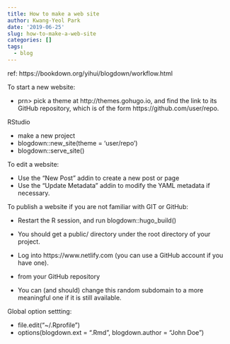 ```yaml
---
title: How to make a web site
author: Kwang-Yeol Park
date: '2019-06-25'
slug: how-to-make-a-web-site
categories: []
tags:
  - blog
---
```


ref: https://bookdown.org/yihui/blogdown/workflow.html

To start a new website:

  - prn> pick a theme at http://themes.gohugo.io, and find the link to its GitHub repository, which is of the form https://github.com/user/repo.
  
RStudio

  - make a new project
  - blogdown::new_site(theme = 'user/repo')
  - blogdown::serve_site()


To edit a website:

  - Use the “New Post” addin to create a new post or page
  - Use the “Update Metadata” addin to modify the YAML metadata if necessary.

To publish a website if you are not familiar with GIT or GitHub:

  - Restart the R session, and run blogdown::hugo_build()
  - You should get a public/ directory under the root directory of your project.
  
  - Log into https://www.netlify.com (you can use a GitHub account if you have one). 
  - from your GitHub repository

  - You can (and should) change this random subdomain to a more meaningful one if it is still available.

Global option settting:

  - file.edit("~/.Rprofile")
  - options(blogdown.ext = ".Rmd", blogdown.author = "John Doe")
